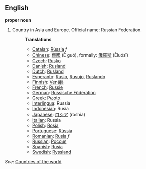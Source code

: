 ==English==

'''proper noun'''

# Country in Asia and Europe. Official name: Russian Federation.
#:'''Translations'''
#:*[[Catalan]]: [[Rússia]] ''f''
#:*[[Chinese]]: [[俄國]] (È guó), formally: [[俄羅斯]] (Èluósī)
#:*[[Czech]]: [[Rusko]]
#:*[[Danish]]: [[Rusland]]
#:*[[Dutch]]: [[Rusland]]
#:*[[Esperanto]]: [[Rusio]], [[Rusujo]], [[Ruslando]]
#:*[[Finnish]]: [[Venäjä]]
#:*[[French]]: [[Russie]]
#:*[[German]]: [[Russische Föderation]]
#:*[[Greek]]: [[Ρωσία]]
#:*[[Interlingua]]: Russia
#:*[[Indonesian]]: Rusia
#:*[[Japanese]]: [[ロシア]] (roshia)
#:*[[Italian]]: Russia
#:*[[Polish]]: [[Rosja]]
#:*[[Portuguese]]: [[Rússia]]
#:*[[Romanian]]: [[Rusia]] ''f''
#:*[[Russian]]: [[Россия]]
#:*[[Spanish]]: [[Rusia]]
#:*[[Swedish]]: [[Ryssland]]

''See'': [[Countries of the world]]